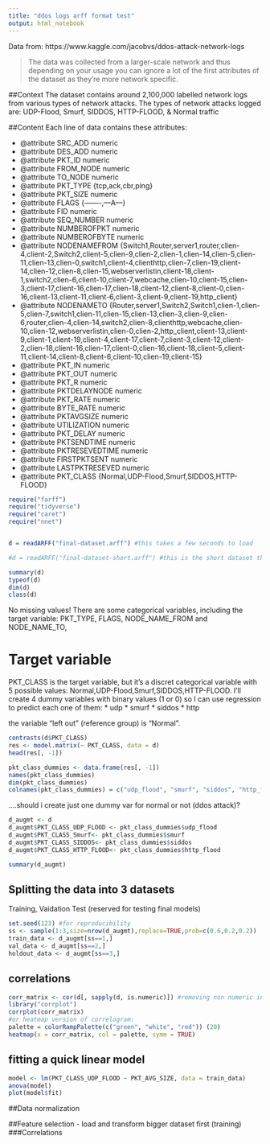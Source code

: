 ```yaml
---
title: "ddos logs arff format test"
output: html_notebook
---
```


Data from: https://www.kaggle.com/jacobvs/ddos-attack-network-logs

> The data was collected from a larger-scale network and thus depending on your usage you can ignore a lot of the first attributes of the dataset as they're more network specific.

##Context
The dataset contains around 2,100,000 labelled network logs from various types of network attacks.
The types of network attacks logged are: UDP-Flood, Smurf, SIDDOS, HTTP-FLOOD, & Normal traffic

##Content
Each line of data contains these attributes:

* @attribute SRC_ADD numeric
* @attribute DES_ADD numeric
* @attribute PKT_ID numeric
* @attribute FROM_NODE numeric
* @attribute TO_NODE numeric
* @attribute PKT_TYPE {tcp,ack,cbr,ping}
* @attribute PKT_SIZE numeric
* @attribute FLAGS {-------,---A---}
* @attribute FID numeric
* @attribute SEQ_NUMBER numeric
* @attribute NUMBEROFPKT numeric
* @attribute NUMBEROFBYTE numeric
* @attribute NODENAMEFROM {Switch1,Router,server1,router,clien-4,client-2,Switch2,client-5,clien-9,clien-2,clien-1,clien-14,clien-5,clien-11,clien-13,clien-0,switch1,client-4,clienthttp,clien-7,clien-19,client-14,clien-12,clien-8,clien-15,webserverlistin,client-18,client-1,switch2,clien-6,client-10,client-7,webcache,clien-10,client-15,clien-3,client-17,client-16,clien-17,clien-18,client-12,client-8,client-0,clien-16,client-13,client-11,client-6,client-3,client-9,client-19,http_client}
* @attribute NODENAMETO {Router,server1,Switch2,Switch1,clien-1,clien-5,clien-7,switch1,clien-11,clien-15,clien-13,clien-3,clien-9,clien-6,router,clien-4,clien-14,switch2,clien-8,clienthttp,webcache,clien-10,clien-12,webserverlistin,clien-0,clien-2,http_client,client-13,client-9,client-1,client-19,client-4,client-17,client-7,client-3,client-12,client-2,clien-18,client-16,clien-17,client-0,clien-16,client-18,client-5,client-11,client-14,client-8,client-6,client-10,clien-19,client-15}
* @attribute PKT_IN numeric
* @attribute PKT_OUT numeric
* @attribute PKT_R numeric
* @attribute PKTDELAYNODE numeric
* @attribute PKT_RATE numeric
* @attribute BYTE_RATE numeric
* @attribute PKTAVGSIZE numeric
* @attribute UTILIZATION numeric
* @attribute PKT_DELAY numeric
* @attribute PKTSENDTIME numeric
* @attribute PKTRESEVEDTIME numeric
* @attribute FIRSTPKTSENT numeric
* @attribute LASTPKTRESEVED numeric
* @attribute PKT_CLASS {Normal,UDP-Flood,Smurf,SIDDOS,HTTP-FLOOD}

```r
require("farff")
require("tidyverse")
require("caret")
require("nnet")


d = readARFF("final-dataset.arff") #this takes a few seconds to load

#d = readARFF("final-dataset-short.arff") #this is the short dataset that I am using only to do some quick initial analysis

summary(d)
typeof(d)
dim(d)
class(d)
```
No missing values!
There are some categorical variables, including the target variable: PKT_TYPE, FLAGS, NODE_NAME_FROM and NODE_NAME_TO, 

# Target variable
PKT_CLASS is the target variable, but it's a discret categorical variable with 5 possible values: Normal,UDP-Flood,Smurf,SIDDOS,HTTP-FLOOD. I'll create 4 dummy variables with binary values (1 or 0) so I can use regression to predict each one of them:
* udp 
* smurf
* siddos
* http

the variable "left out" (reference group) is "Normal".

```r
contrasts(d$PKT_CLASS)
res <- model.matrix(~ PKT_CLASS, data = d)
head(res[, -1])

pkt_class_dummies <- data.frame(res[, -1])
names(pkt_class_dummies)
dim(pkt_class_dummies)
colnames(pkt_class_dummies) = c("udp_flood", "smurf", "siddos", "http_flood")
```

....should i create just one dummy var for normal or not (ddos attack)?

```r
d_augmt <- d
d_augmt$PKT_CLASS_UDP_FLOOD <- pkt_class_dummies$udp_flood
d_augmt$PKT_CLASS_Smurf<- pkt_class_dummies$smurf
d_augmt$PKT_CLASS_SIDDOS<- pkt_class_dummies$siddos
d_augmt$PKT_CLASS_HTTP_FLOOD<- pkt_class_dummies$http_flood

summary(d_augmt)
```

## Splitting the data into 3 datasets
Training,
Vaidation
Test (reserved for testing final models)

```r
set.seed(123) #for reproducibility
ss <- sample(1:3,size=nrow(d_augmt),replace=TRUE,prob=c(0.6,0.2,0.2))
train_data <- d_augmt[ss==1,]
val_data <- d_augmt[ss==2,]
holdout_data <- d_augmt[ss==3,]
```
## correlations

```r
corr_matrix <- cor(d[, sapply(d, is.numeric)]) #removing non numeric indexes
library("corrplot")
corrplot(corr_matrix)
#or heatmap version of correlogram:
palette = colorRampPalette(c("green", "white", "red")) (20)
heatmap(x = corr_matrix, col = palette, symm = TRUE)
```
## fitting a quick linear model
```r
model <- lm(PKT_CLASS_UDP_FLOOD ~ PKT_AVG_SIZE, data = train_data)
anova(model)
plot(model$fit)
```

##Data normalization

##Feature selection - load and transform bigger dataset first (training)
###Correlations